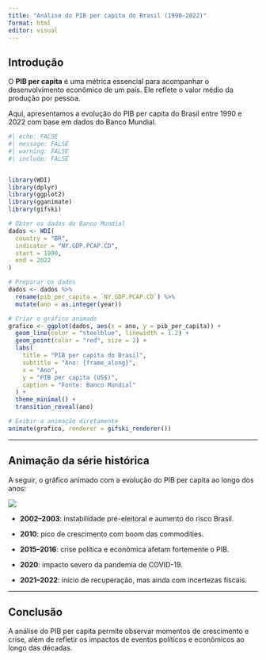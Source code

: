 ---
title: "Análise do PIB per capita do Brasil (1990–2022)"
format: html
editor: visual
---

## Introdução

O **PIB per capita** é uma métrica essencial para acompanhar o desenvolvimento econômico de um país. Ele reflete o valor médio da produção por pessoa.

Aqui, apresentamos a evolução do PIB per capita do Brasil entre 1990 e 2022 com base em dados do Banco Mundial.

``` {r}
#| echo: FALSE 
#| message: FALSE 
#| warning: FALSE
#| include: FALSE


library(WDI)
library(dplyr)
library(ggplot2)
library(gganimate)
library(gifski)

# Obter os dados do Banco Mundial
dados <- WDI(
  country = "BR",
  indicator = "NY.GDP.PCAP.CD",
  start = 1990,
  end = 2022
)

# Preparar os dados
dados <- dados %>%
  rename(pib_per_capita = `NY.GDP.PCAP.CD`) %>%
  mutate(ano = as.integer(year))

# Criar o gráfico animado
grafico <- ggplot(dados, aes(x = ano, y = pib_per_capita)) +
  geom_line(color = "steelblue", linewidth = 1.2) +
  geom_point(color = "red", size = 2) +
  labs(
    title = "PIB per capita do Brasil",
    subtitle = "Ano: {frame_along}",
    x = "Ano",
    y = "PIB per capita (US$)",
    caption = "Fonte: Banco Mundial"
  ) +
  theme_minimal() +
  transition_reveal(ano)

# Exibir a animação diretamente
animate(grafico, renderer = gifski_renderer())

```

------------------------------------------------------------------------

## Animação da série histórica

A seguir, o gráfico animado com a evolução do PIB per capita ao longo dos anos:

![](pib_brasil.gif)

-   **2002–2003**: instabilidade pré-eleitoral e aumento do risco Brasil.

-   **2010**: pico de crescimento com boom das commodities.

-   **2015–2016**: crise política e econômica afetam fortemente o PIB.

-   **2020**: impacto severo da pandemia de COVID-19.

-   **2021–2022**: início de recuperação, mas ainda com incertezas fiscais.

------------------------------------------------------------------------

## Conclusão

A análise do PIB per capita permite observar momentos de crescimento e crise, além de refletir os impactos de eventos políticos e econômicos ao longo das décadas.
